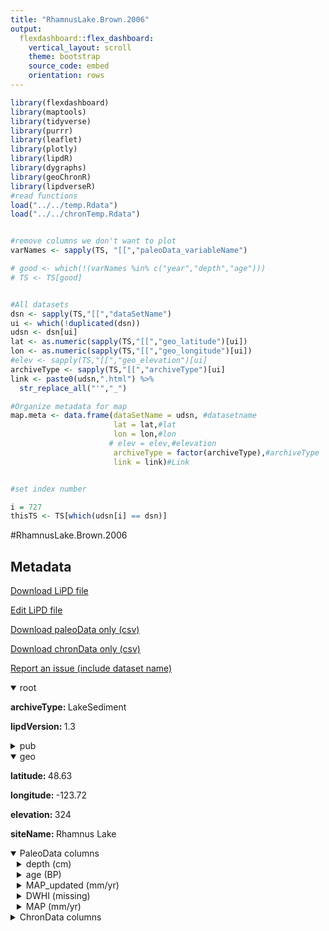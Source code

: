 ```yaml
---
title: "RhamnusLake.Brown.2006"
output: 
  flexdashboard::flex_dashboard:
    vertical_layout: scroll
    theme: bootstrap
    source_code: embed
    orientation: rows
---
```


```r
library(flexdashboard)
library(maptools)
library(tidyverse)
library(purrr)
library(leaflet)
library(plotly)
library(lipdR)
library(dygraphs)
library(geoChronR)
library(lipdverseR)
#read functions
load("../../temp.Rdata")
load("../../chronTemp.Rdata")


#remove columns we don't want to plot
varNames <- sapply(TS, "[[","paleoData_variableName")

# good <- which(!(varNames %in% c("year","depth","age")))
# TS <- TS[good]


#All datasets
dsn <- sapply(TS,"[[","dataSetName")
ui <- which(!duplicated(dsn))
udsn <- dsn[ui]
lat <- as.numeric(sapply(TS,"[[","geo_latitude")[ui])
lon <- as.numeric(sapply(TS,"[[","geo_longitude")[ui])
#elev <- sapply(TS,"[[","geo_elevation")[ui]
archiveType <- sapply(TS,"[[","archiveType")[ui]
link <- paste0(udsn,".html") %>% 
  str_replace_all("'","_")

#Organize metadata for map
map.meta <- data.frame(dataSetName = udsn, #datasetname
                       lat = lat,#lat
                       lon = lon,#lon
                      # elev = elev,#elevation
                       archiveType = factor(archiveType),#archiveType
                       link = link)#Link


#set index number

i = 727
thisTS <- TS[which(udsn[i] == dsn)]
```
#RhamnusLake.Brown.2006

Metadata {.sidebar}
-------------------------------------
[Download LiPD file](RhamnusLake.Brown.2006.lpd)
            

[Edit LiPD file](http://lipd.net/playground?source=http://lipdverse.org/globalHolocene/0_25_5/RhamnusLake.Brown.2006.lpd)
            

[Download paleoData only (csv)](RhamnusLake.Brown.2006.csv)
            

[Download chronData only (csv)](RhamnusLake.Brown.2006-chron.csv)
            

[Report an issue (include dataset name)](https://github.com/nickmckay/LiPDverse/issues)

<details open style="margin-left: 0px">
<summary>root</summary>
<p style="margin-left: 0px"><strong>archiveType: </strong>LakeSediment
<p style="margin-left: 0px"><strong>lipdVersion: </strong>1.3
</details>
<details>
<summary>pub</summary>
<details style="margin-left: 10px">
<summary>pub1</summary>
<p style="margin-left: 10px"><strong>author: </strong>list(list(name = "Brown, K.J."), list(name = "Fitton, R.J."), list(name = "Schoups, G."), list(name = "Allen, G.B."), list(name = "Wahl, K.A."), list(name = "Hebda, R.J."))
<p style="margin-left: 10px"><strong>journal: </strong>Quaternary Science Reviews
<p style="margin-left: 10px"><strong>volume: </strong>25
<p style="margin-left: 10px"><strong>pages: </strong>2762-2779
<p style="margin-left: 10px"><strong>title: </strong>Holocene precipitation in the coastal temperate rainforest complex of southern British Columbia, Canada
</details>
<details style="margin-left: 10px">
<summary>pub2</summary>
<p style="margin-left: 10px"><strong>author: </strong>list(list(name = NA))
</details>
</details>
<details open style="margin-left: 0px">
<summary>geo</summary>
<p style="margin-left: 0px"><strong>latitude: </strong>48.63
<p style="margin-left: 0px"><strong>longitude: </strong>-123.72
<p style="margin-left: 0px"><strong>elevation: </strong>324
<p style="margin-left: 0px"><strong>siteName: </strong>Rhamnus Lake
</details>
<details open>
<summary>PaleoData columns</summary>
<details style="margin-left: 10px">
<summary>depth (cm)</summary>
<p style="margin-left: 10px"><strong>TSid: </strong>WEB8d3c4e72
<p style="margin-left: 10px"><strong>variableName: </strong>depth
<p style="margin-left: 10px"><strong>units: </strong>cm
</details>
<details style="margin-left: 10px">
<summary>age (BP)</summary>
<p style="margin-left: 10px"><strong>TSid: </strong>WEB6136e266
<p style="margin-left: 10px"><strong>variableName: </strong>age
<p style="margin-left: 10px"><strong>units: </strong>BP
</details>
<details style="margin-left: 10px">
<summary>MAP_updated (mm/yr)</summary>
<p style="margin-left: 10px"><strong>TSid: </strong>WEB4581c605
<p style="margin-left: 10px"><strong>variableName: </strong>MAP_updated
<p style="margin-left: 10px"><strong>units: </strong>mm/yr
<p style="margin-left: 10px"><strong>useInGlobalTemperatureAnalysis: </strong>TRUE
<details>
<summary>interpretation</summary>
<details style="margin-left: 20px">
<summary>1</summary>
<p style="margin-left: 20px"><strong>direction: </strong>positive
<p style="margin-left: 20px"><strong>scope: </strong>climate
<p style="margin-left: 20px"><strong>seasonality: </strong>1 2 3 4 5 6 7 8 9 10 11 12
<p style="margin-left: 20px"><strong>variable: </strong>M
<p style="margin-left: 20px"><strong>variableDetail: </strong>@surface
</details>
</details>
</details>
<details style="margin-left: 10px">
<summary>DWHI (missing)</summary>
<p style="margin-left: 10px"><strong>TSid: </strong>WEB4b2314d4
<p style="margin-left: 10px"><strong>variableName: </strong>DWHI
<p style="margin-left: 10px"><strong>units: </strong>missing
<p style="margin-left: 10px"><strong>useInGlobalTemperatureAnalysis: </strong>FALSE
</details>
<details style="margin-left: 10px">
<summary>MAP (mm/yr)</summary>
<p style="margin-left: 10px"><strong>TSid: </strong>WEBa204d3ab
<p style="margin-left: 10px"><strong>variableName: </strong>MAP
<p style="margin-left: 10px"><strong>units: </strong>mm/yr
<p style="margin-left: 10px"><strong>useInGlobalTemperatureAnalysis: </strong>FALSE
</details>
<details>
<summary>ChronData columns</summary>
<details style="margin-left: 10px">
<summary>depth (cm)</summary>
<p style="margin-left: 10px"><strong>TSid: </strong>WEB03b7c9b9
<p style="margin-left: 10px"><strong>variableName: </strong>depth
<p style="margin-left: 10px"><strong>units: </strong>cm
</details>
<details style="margin-left: 10px">
<summary>age (yrBP)</summary>
<p style="margin-left: 10px"><strong>TSid: </strong>WEBfe528261
<p style="margin-left: 10px"><strong>variableName: </strong>age
<p style="margin-left: 10px"><strong>units: </strong>yrBP
</details>
<details style="margin-left: 10px">
<summary>laboratory number (NA)</summary>
<p style="margin-left: 10px"><strong>TSid: </strong>WEB79341538
<p style="margin-left: 10px"><strong>variableName: </strong>laboratory number
<p style="margin-left: 10px"><strong>units: </strong>NA
</details>
<details style="margin-left: 10px">
<summary>error (yr)</summary>
<p style="margin-left: 10px"><strong>TSid: </strong>WEB43e020f8
<p style="margin-left: 10px"><strong>variableName: </strong>error
<p style="margin-left: 10px"><strong>units: </strong>yr
</details>
<details style="margin-left: 10px">
<summary>type (NA)</summary>
<p style="margin-left: 10px"><strong>TSid: </strong>WEB8fb8837f
<p style="margin-left: 10px"><strong>variableName: </strong>type
<p style="margin-left: 10px"><strong>units: </strong>NA
</details>

Row {.tabset .tabset-fade}
-----------------------------------------------------------------------

### Sitemap

```r
  map.meta.split <- split(map.meta, map.meta$archiveType)


factpal <- colorFactor("Paired",map.meta$archiveType)
buff <- 15
l <- leaflet() %>% 
  addTiles() %>% 
  fitBounds(map.meta$lon[i]-buff,map.meta$lat[i]-buff,map.meta$lon[i]+buff,map.meta$lat[i]+buff)
  

  
  
names(map.meta.split) %>%
  purrr::walk( function(df) {
    l <<- l %>%
      addMarkers(data=map.meta.split[[df]],
                 lng=~lon, lat=~lat,
                 label=~as.character(archiveType),
                 popup=~paste(str_c('Dataset: <a href="',link,'">',dataSetName,'</a>'),
                                 # str_c("Elevation: ",elev),
                                  str_c("Archive Type: ",archiveType),
                                  sep = "<br>"),
                 group = df,
                 clusterOptions = markerClusterOptions(removeOutsideVisibleBounds = F),
                 labelOptions = labelOptions(noHide = F,
                                             direction = 'auto'))
  })

l %>%
  addLayersControl(position = "bottomleft",
    overlayGroups = names(map.meta.split),
    options = layersControlOptions(collapsed = FALSE,
                                   opacity = 0.8)
  )
```

### Search the LiPDverse (Beta! doesn't work well yet)
```r
#Add google search bar
htmltools::includeHTML("../../googleSearchChunk.html")
```


Row {.tabset .tabset-fade}
-----------------------------------------------------------------------

### MAP_updated (mm/yr)
```r
plotCol(thisTS,ind = 5)
```

### DWHI (missing)
```r
plotCol(thisTS,ind = 3)
```

### MAP (mm/yr)
```r
plotCol(thisTS,ind = 4)
```

Row {.tabset .tabset-fade}
-----------------------------------------------------------------------

### depth (cm)
```r
plotCol(chronTS,ind = 2)
```

### age (yrBP)
```r
plotCol(chronTS,ind = 3)
```

### laboratory number (NA)
```r
plotCol(chronTS,ind = 1)
```

### error (yr)
```r
plotCol(chronTS,ind = 4)
```

### type (NA)
```r
plotCol(chronTS,ind = 5)
```
